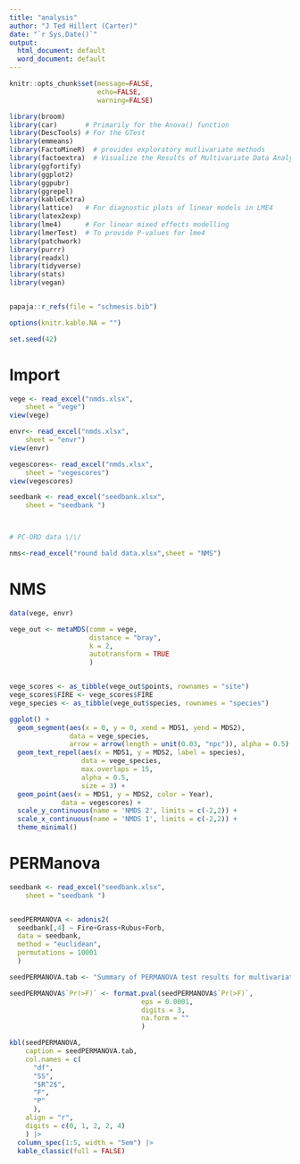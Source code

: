 ```yaml
---
title: "analysis"
author: "J Ted Hillert (Carter)"
date: "`r Sys.Date()`"
output:
  html_document: default
  word_document: default
---
```


```r

knitr::opts_chunk$set(message=FALSE,
                      echo=FALSE,
                      warning=FALSE)

library(broom)
library(car)       # Primarily for the Anova() function
library(DescTools) # For the GTest
library(emmeans)
library(FactoMineR)  # provides exploratory mutlivariate methods
library(factoextra)  # Visualize the Results of Multivariate Data Analyses
library(ggfortify)
library(ggplot2)
library(ggpubr)
library(ggrepel)
library(kableExtra)
library(lattice)   # For diagnostic plots of linear models in LME4
library(latex2exp)
library(lme4)      # For linear mixed effects modelling
library(lmerTest)  # To provide P-values for lme4
library(patchwork)
library(purrr)
library(readxl)
library(tidyverse)
library(stats)
library(vegan)


papaja::r_refs(file = "schmesis.bib")

options(knitr.kable.NA = "")

set.seed(42)


```

# Import

```r

vege <- read_excel("nmds.xlsx", 
    sheet = "vege")
view(vege)

envr<- read_excel("nmds.xlsx", 
    sheet = "envr")
view(envr)

vegescores<- read_excel("nmds.xlsx", 
    sheet = "vegescores")
view(vegescores)

seedbank <- read_excel("seedbank.xlsx", 
    sheet = "seedbank ")



# PC-ORD data \/\/

nms<-read_excel("round bald data.xlsx",sheet = "NMS")

```

# NMS
```r
data(vege, envr)

vege_out <- metaMDS(comm = vege, 
                    distance = "bray", 
                    k = 2, 
                    autotransform = TRUE
                    )


vege_scores <- as_tibble(vege_out$points, rownames = "site")
vege_scores$FIRE <- vege_scores$FIRE
vege_species <- as_tibble(vege_out$species, rownames = "species")

ggplot() +
  geom_segment(aes(x = 0, y = 0, xend = MDS1, yend = MDS2), 
               data = vege_species, 
               arrow = arrow(length = unit(0.03, "npc")), alpha = 0.5) +
  geom_text_repel(aes(x = MDS1, y = MDS2, label = species), 
                  data = vege_species, 
                  max.overlaps = 15,
                  alpha = 0.5, 
                  size = 3) +
  geom_point(aes(x = MDS1, y = MDS2, color = Year), 
             data = vegescores) +
  scale_y_continuous(name = 'NMDS 2', limits = c(-2,2)) +
  scale_x_continuous(name = 'NMDS 1', limits = c(-2,2)) +
  theme_minimal()


```


# PERManova

```r

seedbank <- read_excel("seedbank.xlsx", 
    sheet = "seedbank ")


seedPERMANOVA <- adonis2(
  seedbank[,4] ~ Fire+Grass+Rubus+Forb, 
  data = seedbank, 
  method = "euclidean",
  permutations = 10001
  )

seedPERMANOVA.tab <- "Summary of PERMANOVA test results for multivariate differences among soil seedbank emergence data."

seedPERMANOVA$`Pr(>F)` <- format.pval(seedPERMANOVA$`Pr(>F)`,
                                 eps = 0.0001,
                                 digits = 3,
                                 na.form = ""
                                 )

kbl(seedPERMANOVA,
    caption = seedPERMANOVA.tab,
    col.names = c(
      "df",
      "SS",
      "$R^2$",
      "F",
      "P"
      ),
    align = "r",
    digits = c(0, 1, 2, 2, 4)
    ) |>
  column_spec(1:5, width = "5em") |>
  kable_classic(full = FALSE)
```
